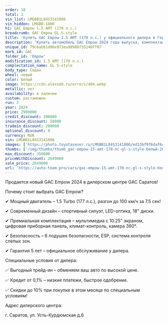 ```yaml
---
order: 18
total: 1
vin_list: LMGBB1L84S3141806
vin_hidden: LMGBB-1806
h1: GAC Empow 1.5 AMT (170 л.с.)
breadcrumb: GAC Empow GL S-style
title: 'Купить GAC Empow 1.5 AMT (170 л.с.) у официального дилера в Городе'
description: 'Купить автомобиль GAC Empow 2024 года выпуска, комплектация GL S-style, цвет - Белый, двигатель - 1.5 AMT (170 л.с.) у официального дилера в г. Город. Стоимость данного автомобиля GAC Empow – 2649000'
unique_id: 79c6ab81d06e973ea98908f55240ff07
mark_id: GAC
folder_id: 'Empow'
modification_id: 1.5 AMT (170 л.с.)
complectation_name: GL S-style
body_type: Седан
wheel: левый
color: Белый
image: https://cdn.alexsab.ru/errors/404.webp
metallic: нет
availability: в наличии
custom: растаможен
run: 3
year: 2024
price: 2999000
credit_discount: 100000
insurance_discount: 50000
tradein_discount: 200000
optional_discount: 0
currency: RUR
vin: LMGBB1L84S3141806
images: ['https://photo.toyotasever.ru/LMGBB1L84S3141806/ed13bf9f6daf6ce6e68aaa23e91bc904.jpeg', 'https://photo.toyotasever.ru/LMGBB1L84S3141806/f7aa0ed9fb3178115c26bb8e15d6f593.jpeg', 'https://photo.toyotasever.ru/LMGBB1L84S3141806/626ee86849090841edc61677f2f7ea80.jpeg', 'https://photo.toyotasever.ru/LMGBB1L84S3141806/0a945e72319b67c9eb890a07ed18dbdd.jpeg', 'https://photo.toyotasever.ru/LMGBB1L84S3141806/a172b9cd3732f807e5a5b7c7a1723b1d.jpeg', 'https://photo.toyotasever.ru/LMGBB1L84S3141806/4e487b3cb382ff7680d4433cda766c4c.jpeg', 'https://photo.toyotasever.ru/LMGBB1L84S3141806/723990b61c60d9b195d0e8094b45ea10.jpeg', 'https://photo.toyotasever.ru/LMGBB1L84S3141806/91e7b71b3b50fce63aabb3071232de56.jpeg', 'https://photo.toyotasever.ru/LMGBB1L84S3141806/e3a39e734b5737ad8730e15392babac2.jpeg', 'https://photo.toyotasever.ru/LMGBB1L84S3141806/0f58690f5caad3bda97a980d13ca766e.jpeg', 'https://photo.toyotasever.ru/LMGBB1L84S3141806/238d3bc0f211814798cac9ace433dae5.jpeg', 'https://photo.toyotasever.ru/LMGBB1L84S3141806/9afe763295c9fe24df8f516f6336ab8b.jpeg', 'https://photo.toyotasever.ru/LMGBB1L84S3141806/e8907b6532cd8624fb03ce10b3e8221e.jpeg', 'https://photo.toyotasever.ru/LMGBB1L84S3141806/3b3e98132fd23e0154760c96633e79e5.jpeg', 'https://photo.toyotasever.ru/LMGBB1L84S3141806/7497004c3d85b992092d490c24cdf0e1.jpeg']
thumbs: ['/img/thumbs/thumb_gac-empow-15-amt-170-лс-gl-s-style-белый-2024_bc904_0.webp', '/img/thumbs/thumb_gac-empow-15-amt-170-лс-gl-s-style-белый-2024_6f593_1.webp', '/img/thumbs/thumb_gac-empow-15-amt-170-лс-gl-s-style-белый-2024_7ea80_2.webp', '/img/thumbs/thumb_gac-empow-15-amt-170-лс-gl-s-style-белый-2024_8dbdd_3.webp', '/img/thumbs/thumb_gac-empow-15-amt-170-лс-gl-s-style-белый-2024_23b1d_4.webp']
max_discount: 350000
priceWithDiscount: 2649000
sale_price: 2649000
url: 'https://auto-team.pro/cars/gac-empow-15-amt-170-лс-gl-s-style-белый-2024/'
---
```

<p>
 Продается новый GAC Empow 2024 в дилерском центре GAC Саратов!
</p>
<p>
</p>
<p>
 Почему стоит выбрать GAC Empow?
</p>
<p>
 ✔ Мощный двигатель – 1.5 Turbo (177 л.с.), разгон до 100 км/ч за 7.5 сек!
</p>
<p>
 ✔ Современный дизайн – спортивный силуэт, LED-оптика, 18" диски.
</p>
<p>
 ✔ Премиальная комплектация – мультимедиа с 10.25" экраном, цифровая приборная панель, климат-контроль, камера 360°.
</p>
<p>
 ✔ Безопасность – 6 подушек безопасности, ESP, система контроля слепых зон.
</p>
<p>
 ✔ Гарантия 5 лет – официальное обслуживание у дилера.
</p>
<p>
</p>
<p>
</p>
<p>
 Специальные условия от дилера:
</p>
<p>
 ✅ Выгодный трейд-ин – обменяем ваш авто по высокой цене.
</p>
<p>
 ✅ Кредит от 0,1% – низкие платежи, быстрое одобрение.
</p>
<p>
 ✅ Скидки до 10% при покупке в этом месяце по специальным условиям!
</p>
<p>
</p>
<p>
 Адрес дилерского центра:
</p>
<p>
 г. Саратов, ул. Усть-Курдюмская д.6
</p>
